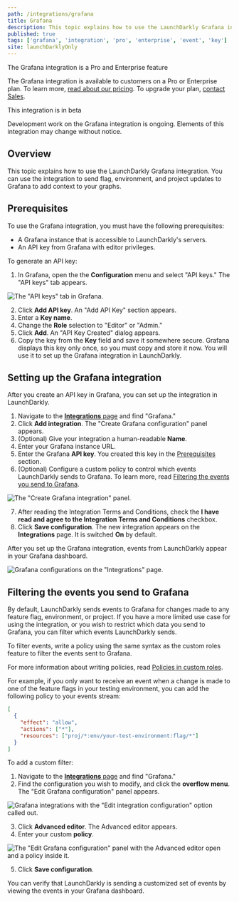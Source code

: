 ```yaml
---
path: /integrations/grafana
title: Grafana
description: This topic explains how to use the LaunchDarkly Grafana integration. You can use the integration to send flag, environment, and project updates to Grafana to add context to your graphs.
published: true
tags: ['grafana', 'integration', 'pro', 'enterprise', 'event', 'key']
site: launchDarklyOnly
---
```


<Callout intent="primary">
<CalloutTitle>The Grafana integration is a Pro and Enterprise feature</CalloutTitle>
<CalloutDescription>

The Grafana integration is available to customers on a Pro or Enterprise plan. To learn more, [read about our pricing](https://launchdarkly.com/pricing/). To upgrade your plan, [contact Sales](https://launchdarkly.com/contact-sales/).

</CalloutDescription>
</Callout>

<Callout intent="info">
<CalloutTitle>This integration is in beta</CalloutTitle>
<CalloutDescription>

Development work on the Grafana integration is ongoing. Elements of this integration may change without notice.

</CalloutDescription>
</Callout>

## Overview

This topic explains how to use the LaunchDarkly Grafana integration. You can use the integration to send flag, environment, and project updates to Grafana to add context to your graphs.

## Prerequisites

To use the Grafana integration, you must have the following prerequisites:

- A Grafana instance that is accessible to LaunchDarkly's servers.
- An API key from Grafana with editor privileges.

To generate an API key:

1. In Grafana, open the the **Configuration** menu and select "API keys." The "API keys" tab appears.

![The "API keys" tab in Grafana.](grafana-api-tab.png)

2. Click **Add API key**. An "Add API Key" section appears.
3. Enter a **Key name**.
4. Change the **Role** selection to "Editor" or "Admin."
5. Click **Add**. An "API Key Created" dialog appears.
6. Copy the key from the **Key** field and save it somewhere secure. Grafana displays this key only once, so you must copy and store it now. You will use it to set up the Grafana integration in LaunchDarkly.

## Setting up the Grafana integration

After you create an API key in Grafana, you can set up the integration in LaunchDarkly.

1. Navigate to the [**Integrations** page](https://app.launchdarkly.com/default/integrations) and find "Grafana."
2. Click **Add integration**. The "Create Grafana configuration" panel appears.
3. (Optional) Give your integration a human-readable **Name**.
4. Enter your Grafana instance URL.
5. Enter the Grafana **API key**. You created this key in the [Prerequisites](#prerequisites) section.
6. (Optional) Configure a custom policy to control which events LaunchDarkly sends to Grafana. To learn more, read [Filtering the events you send to Grafana](#filtering-the-events-you-send-to-grafana).

![The "Create Grafana integration" panel.](grafana-config.png)

7. After reading the Integration Terms and Conditions, check the **I have read and agree to the Integration Terms and Conditions** checkbox.
8. Click **Save configuration**. The new integration appears on the **Integrations** page. It is switched **On** by default.

After you set up the Grafana integration, events from LaunchDarkly appear in your Grafana dashboard.

![Grafana configurations on the "Integrations" page.](grafana-integration.png)

## Filtering the events you send to Grafana

By default, LaunchDarkly sends events to Grafana for changes made to any feature flag, environment, or project. If you have a more limited use case for using the integration, or you wish to restrict which data you send to Grafana, you can filter which events LaunchDarkly sends.

To filter events, write a policy using the same syntax as the custom roles feature to filter the events sent to Grafana.

For more information about writing policies, read [Policies in custom roles](/home/members/role-policies).

For example, if you only want to receive an event when a change is made to one of the feature flags in your testing environment, you can add the following policy to your events stream:

<CodeSample>
<CSTab label="Example Grafana policy">

```json
[
  {
    "effect": "allow",
    "actions": ["*"],
    "resources": ["proj/*:env/your-test-environment:flag/*"]
  }
]
```

</CSTab>
</CodeSample>

To add a custom filter:

1. Navigate to the [**Integrations** page](https://app.launchdarkly.com/default/integrations) and find "Grafana."
2. Find the configuration you wish to modify, and click the **overflow menu**. The "Edit Grafana configuration" panel appears.

![Grafana integrations with the "Edit integration configuration" option called out.](grafana-edit-callout.png)

3. Click **Advanced editor**. The Advanced editor appears.
4. Enter your custom **policy**.

![The "Edit Grafana configuration" panel with the Advanced editor open and a policy inside it.](grafana-custom-policy.png)<br/>

5. Click **Save configuration**.

You can verify that LaunchDarkly is sending a customized set of events by viewing the events in your Grafana dashboard.
